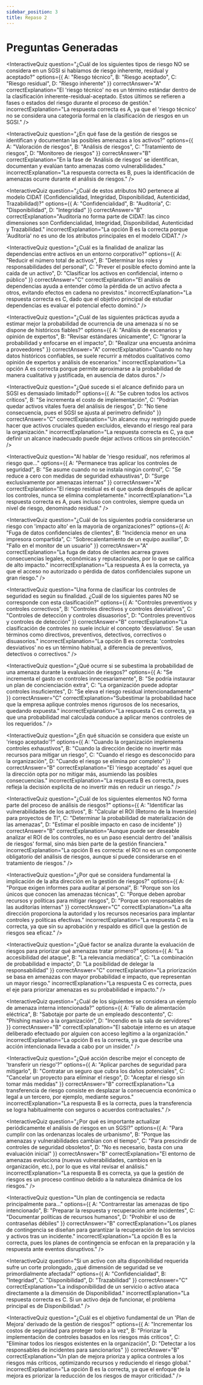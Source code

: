 ```yaml
---
sidebar_position: 3
title: Repaso 2
---
```


# Preguntas Generadas

<InteractiveQuiz
  question="¿Cuál de los siguientes tipos de riesgo NO se considera en un SGSI si hablamos de riesgo inherente, residual y aceptado?"
  options={{
    A: "Riesgo técnico",
    B: "Riesgo aceptado",
    C: "Riesgo residual",
    D: "Riesgo inherente"
  }}
  correctAnswer="A"
  correctExplanation="El 'riesgo técnico' no es un término estándar dentro de la clasificación inherente-residual-aceptado. Estos últimos se refieren a fases o estados del riesgo durante el proceso de gestión."
  incorrectExplanation="La respuesta correcta es A, ya que el 'riesgo técnico' no se considera una categoría formal en la clasificación de riesgos en un SGSI."
/>

<InteractiveQuiz
  question="¿En qué fase de la gestión de riesgos se identifican y documentan las posibles amenazas a los activos?"
  options={{
    A: "Valoración de riesgos",
    B: "Análisis de riesgos",
    C: "Tratamiento de riesgos",
    D: "Monitoreo de riesgos"
  }}
  correctAnswer="B"
  correctExplanation="En la fase de 'Análisis de riesgos' se identifican, documentan y evalúan tanto amenazas como vulnerabilidades."
  incorrectExplanation="La respuesta correcta es B, pues la identificación de amenazas ocurre durante el análisis de riesgos."
/>

<InteractiveQuiz
  question="¿Cuál de estos atributos NO pertenece al modelo CIDAT (Confidencialidad, Integridad, Disponibilidad, Autenticidad, Trazabilidad)?"
  options={{
    A: "Confidencialidad",
    B: "Auditoría",
    C: "Disponibilidad",
    D: "Integridad"
  }}
  correctAnswer="B"
  correctExplanation="Auditoría no forma parte de CIDAT: las cinco dimensiones son Confidencialidad, Integridad, Disponibilidad, Autenticidad y Trazabilidad."
  incorrectExplanation="La opción B es la correcta porque 'Auditoría' no es uno de los atributos principales en el modelo CIDAT."
/>

<InteractiveQuiz
  question="¿Cuál es la finalidad de analizar las dependencias entre activos en un entorno corporativo?"
  options={{
    A: "Reducir el número total de activos",
    B: "Determinar los roles y responsabilidades del personal",
    C: "Prever el posible efecto dominó ante la caída de un activo",
    D: "Clasificar los activos en confidencial, interno o público"
  }}
  correctAnswer="C"
  correctExplanation="El análisis de dependencias ayuda a entender cómo la pérdida de un activo afecta a otros, evitando efectos en cadena no previstos."
  incorrectExplanation="La respuesta correcta es C, dado que el objetivo principal de estudiar dependencias es evaluar el potencial efecto dominó."
/>

<InteractiveQuiz
  question="¿Cuál de las siguientes prácticas ayuda a estimar mejor la probabilidad de ocurrencia de una amenaza si no se dispone de históricos fiables?"
  options={{
    A: "Análisis de escenarios y opinión de expertos",
    B: "Revisar estándares únicamente",
    C: "Ignorar la probabilidad y enfocarse en el impacto",
    D: "Realizar una encuesta anónima a proveedores"
  }}
  correctAnswer="A"
  correctExplanation="Cuando no hay datos históricos confiables, se suele recurrir a métodos cualitativos como opinión de expertos y análisis de escenarios."
  incorrectExplanation="La opción A es correcta porque permite aproximarse a la probabilidad de manera cualitativa y justificada, en ausencia de datos duros."
/>

<InteractiveQuiz
  question="¿Qué sucede si el alcance definido para un SGSI es demasiado limitado?"
  options={{
    A: "Se cubren todos los activos críticos",
    B: "Se incrementa el costo de implementación",
    C: "Podrían quedar activos vitales fuera del análisis de riesgos",
    D: "No tiene consecuencia, pues el SGSI se ajusta al perímetro definido"
  }}
  correctAnswer="C"
  correctExplanation="Un alcance muy restringido puede hacer que activos cruciales queden excluidos, elevando el riesgo real para la organización."
  incorrectExplanation="La respuesta correcta es C, ya que definir un alcance inadecuado puede dejar activos críticos sin protección."
/>

<InteractiveQuiz
  question="Al hablar de 'riesgo residual', nos referimos al riesgo que..."
  options={{
    A: "Permanece tras aplicar los controles de seguridad",
    B: "Se asume cuando no se instala ningún control",
    C: "Se reduce a cero con medidas de seguridad exhaustivas",
    D: "Surge exclusivamente por amenazas internas"
  }}
  correctAnswer="A"
  correctExplanation="El riesgo residual es el que queda después de aplicar los controles, nunca se elimina completamente."
  incorrectExplanation="La respuesta correcta es A, pues incluso con controles, siempre queda un nivel de riesgo, denominado residual."
/>

<InteractiveQuiz
  question="¿Cuál de los siguientes podría considerarse un riesgo con 'impacto alto' en la mayoría de organizaciones?"
  options={{
    A: "Fuga de datos confidenciales de clientes",
    B: "Incidencia menor en una impresora compartida",
    C: "Sobrecalentamiento de un equipo auxiliar",
    D: "Fallo en el monitor de un usuario"
  }}
  correctAnswer="A"
  correctExplanation="La fuga de datos de clientes acarrea graves consecuencias legales, económicas y reputacionales, por lo que se califica de alto impacto."
  incorrectExplanation="La respuesta A es la correcta, ya que el acceso no autorizado o pérdida de datos confidenciales supone un gran riesgo."
/>

<InteractiveQuiz
  question="Una forma de clasificar los controles de seguridad es según su finalidad. ¿Cuál de los siguientes pares NO se corresponde con esta clasificación?"
  options={{
    A: "Controles preventivos y controles correctivos",
    B: "Controles directivos y controles desviativos",
    C: "Controles de detección y controles disuasorios",
    D: "Controles preventivos y controles de detección"
  }}
  correctAnswer="B"
  correctExplanation="La clasificación de controles no suele incluir el concepto 'desviativos'. Se usan términos como directivos, preventivos, detectivos, correctivos o disuasorios."
  incorrectExplanation="La opción B es correcta: 'controles desviativos' no es un término habitual, a diferencia de preventivos, detectivos o correctivos."
/>

<InteractiveQuiz
  question="¿Qué ocurre si se subestima la probabilidad de una amenaza durante la evaluación de riesgos?"
  options={{
    A: "Se incrementa el gasto en controles innecesariamente",
    B: "Se podría instaurar un plan de concienciación extra",
    C: "La organización puede adoptar controles insuficientes",
    D: "Se eleva el riesgo residual intencionadamente"
  }}
  correctAnswer="C"
  correctExplanation="Subestimar la probabilidad hace que la empresa aplique controles menos rigurosos de los necesarios, quedando expuesta."
  incorrectExplanation="La respuesta C es correcta, ya que una probabilidad mal calculada conduce a aplicar menos controles de los requeridos."
/>

<InteractiveQuiz
  question="¿En qué situación se considera que existe un 'riesgo aceptado'?"
  options={{
    A: "Cuando la organización implementa controles exhaustivos",
    B: "Cuando la dirección decide no invertir más recursos para mitigar un riesgo",
    C: "Cuando el riesgo es desconocido para la organización",
    D: "Cuando el riesgo se elimina por completo"
  }}
  correctAnswer="B"
  correctExplanation="El 'riesgo aceptado' es aquel que la dirección opta por no mitigar más, asumiendo las posibles consecuencias."
  incorrectExplanation="La respuesta B es correcta, pues refleja la decisión explícita de no invertir más en reducir un riesgo."
/>

<InteractiveQuiz
  question="¿Cuál de los siguientes elementos NO forma parte del proceso de análisis de riesgos?"
  options={{
    A: "Identificar las vulnerabilidades de los activos",
    B: "Calcular el ROI (Retorno de la Inversión) para proyectos de TI",
    C: "Determinar la probabilidad de materialización de las amenazas",
    D: "Estimar el posible impacto en caso de incidente"
  }}
  correctAnswer="B"
  correctExplanation="Aunque puede ser deseable analizar el ROI de los controles, no es un paso esencial dentro del 'análisis de riesgos' formal, sino más bien parte de la gestión financiera."
  incorrectExplanation="La opción B es correcta: el ROI no es un componente obligatorio del análisis de riesgos, aunque sí puede considerarse en el tratamiento de riesgos."
/>

<InteractiveQuiz
  question="¿Por qué se considera fundamental la implicación de la alta dirección en la gestión de riesgos?"
  options={{
    A: "Porque exigen informes para auditar al personal",
    B: "Porque son los únicos que conocen las amenazas técnicas",
    C: "Porque deben aprobar recursos y políticas para mitigar riesgos",
    D: "Porque son responsables de las auditorías internas"
  }}
  correctAnswer="C"
  correctExplanation="La alta dirección proporciona la autoridad y los recursos necesarios para implantar controles y políticas efectivas."
  incorrectExplanation="La respuesta C es la correcta, ya que sin su aprobación y respaldo es difícil que la gestión de riesgos sea eficaz."
/>

<InteractiveQuiz
  question="¿Qué factor se analiza durante la evaluación de riesgos para priorizar qué amenazas tratar primero?"
  options={{
    A: "La accesibilidad del ataque",
    B: "La relevancia mediática",
    C: "La combinación de probabilidad e impacto",
    D: "La posibilidad de delegar la responsabilidad"
  }}
  correctAnswer="C"
  correctExplanation="La priorización se basa en amenazas con mayor probabilidad e impacto, que representan un mayor riesgo."
  incorrectExplanation="La respuesta C es correcta, pues el eje para priorizar amenazas es su probabilidad e impacto."
/>

<InteractiveQuiz
  question="¿Cuál de los siguientes se considera un ejemplo de amenaza interna intencionada?"
  options={{
    A: "Fallo de alimentación eléctrica",
    B: "Sabotaje por parte de un empleado descontento",
    C: "Phishing masivo a la organización",
    D: "Incendio en la sala de servidores"
  }}
  correctAnswer="B"
  correctExplanation="El sabotaje interno es un ataque deliberado efectuado por alguien con acceso legítimo a la organización."
  incorrectExplanation="La opción B es la correcta, ya que describe una acción intencionada llevada a cabo por un insider."
/>

<InteractiveQuiz
  question="¿Qué acción describe mejor el concepto de 'transferir un riesgo'?"
  options={{
    A: "Aplicar parches de seguridad para mitigarlo",
    B: "Contratar un seguro que cubra los daños potenciales",
    C: "Cancelar un proyecto para eliminar el riesgo",
    D: "Aceptar el riesgo sin tomar más medidas"
  }}
  correctAnswer="B"
  correctExplanation="La transferencia de riesgo consiste en desplazar la consecuencia económica o legal a un tercero, por ejemplo, mediante seguros."
  incorrectExplanation="La respuesta B es la correcta, pues la transferencia se logra habitualmente con seguros o acuerdos contractuales."
/>

<InteractiveQuiz
  question="¿Por qué es importante actualizar periódicamente el análisis de riesgos en un SGSI?"
  options={{
    A: "Para cumplir con las ordenanzas locales de urbanismo",
    B: "Porque las amenazas y vulnerabilidades cambian con el tiempo",
    C: "Para prescindir de controles de seguridad obsoletos",
    D: "No es necesario, basta con una evaluación inicial"
  }}
  correctAnswer="B"
  correctExplanation="El entorno de amenazas evoluciona (nuevas vulnerabilidades, cambios en la organización, etc.), por lo que es vital revisar el análisis."
  incorrectExplanation="La respuesta B es correcta, ya que la gestión de riesgos es un proceso continuo debido a la naturaleza dinámica de los riesgos."
/>

<InteractiveQuiz
  question="Un plan de contingencia se redacta principalmente para..."
  options={{
    A: "Contrarrestar las amenazas de tipo intencionado",
    B: "Preparar la respuesta y recuperación ante incidentes",
    C: "Documentar políticas de recursos humanos",
    D: "Prohibir el uso de contraseñas débiles"
  }}
  correctAnswer="B"
  correctExplanation="Los planes de contingencia se diseñan para garantizar la recuperación de los servicios y activos tras un incidente."
  incorrectExplanation="La opción B es la correcta, pues los planes de contingencia se enfocan en la preparación y la respuesta ante eventos disruptivos."
/>

<InteractiveQuiz
  question="Si un activo con alta disponibilidad requerida sufre un corte prolongado, ¿qué dimensión de seguridad se ve primordialmente afectada?"
  options={{
    A: "Confidencialidad",
    B: "Integridad",
    C: "Disponibilidad",
    D: "Trazabilidad"
  }}
  correctAnswer="C"
  correctExplanation="La indisponibilidad de un servicio o activo ataca directamente a la dimensión de Disponibilidad."
  incorrectExplanation="La respuesta correcta es C. Si un activo deja de funcionar, el problema principal es de Disponibilidad."
/>

<InteractiveQuiz
  question="¿Cuál es el objetivo fundamental de un 'Plan de Mejora' derivado de la gestión de riesgos?"
  options={{
    A: "Incrementar los costos de seguridad para proteger todo a la vez",
    B: "Priorizar la implementación de controles basados en los riesgos más críticos",
    C: "Eliminar todos los riesgos existentes en la organización",
    D: "Detectar a los responsables de incidentes para sancionarlos"
  }}
  correctAnswer="B"
  correctExplanation="Un plan de mejora prioriza y aplica controles a los riesgos más críticos, optimizando recursos y reduciendo el riesgo global."
  incorrectExplanation="La opción B es la correcta, ya que el enfoque de la mejora es priorizar la reducción de los riesgos de mayor criticidad."
/>
